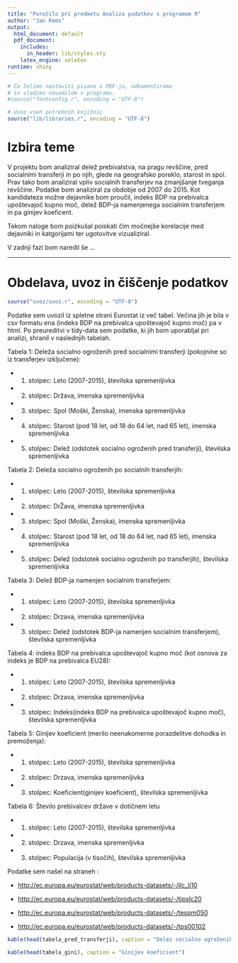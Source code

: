 ```yaml
---
title: "Poročilo pri predmetu Analiza podatkov s programom R"
author: "Jan Rems"
output:
  html_document: default
  pdf_document:
    includes:
      in_header: lib/styles.sty
    latex_engine: xelatex
runtime: shiny
---
```


```r
# Če želimo nastaviti pisave v PDF-ju, odkomentiramo
# in sledimo navodilom v programu.
#source("fontconfig.r", encoding = "UTF-8")

# Uvoz vseh potrebnih knjižnic
source("lib/libraries.r", encoding = "UTF-8")
```

# Izbira teme

V projektu bom analiziral delež prebivalstva, na pragu revščine, pred socialnimi transferji in po njih, glede na geografsko poreklo, starost in spol. Prav tako bom analiziral vpliv socialnih transferjev na zmanjšanje tveganja revščine. Podatke bom analiziral za obdobje od 2007 do 2015. Kot kandidateza možne dejavnike bom proučil, indeks BDP na prebivalca upoštevajoč kupno moč, delež BDP-ja namenjenega socialnim transferjem in pa ginijev koeficent.

Tekom naloge bom poizkušal poiskati čim močnejše korelacije med dejavniki in katgorijami ter  ugotovitve vizualiziral. 

V zadnji fazi bom naredil še ...

***

# Obdelava, uvoz in čiščenje podatkov

```r
source("uvoz/uvoz.r", encoding = "UTF-8")
```

Podatke sem uvozil iz spletne strani Eurostat iz več tabel. Večina jih je bila v csv formatu ena (indeks BDP na prebivalca upoštevajoč kupno moč) pa v html. Po preureditvi v tidy-data sem podatke, ki jih bom uporabljal pri analizi, shranil v naslednjih tabelah.

Tabela 1: Deleža socialno ogroženih pred socialnimi transferji (pokojnine so iz transferjev izključene):

* 1. stolpec: Leto (2007-2015), številska spremenljivka
* 2. stolpec: Država, imenska spremenljivka
* 3. stolpec: Spol (Moški, Ženska), imenska spremenljivka
* 4. stolpec: Starost (pod 18 let, od 18 do 64 let, nad 65 let), imenska spremenljivka
* 5. stolpec: Delež (odstotek socialno ogroženih pred transferji), številska spremenljivka

Tabela 2:  Deleža socialno ogroženih po socialnih transferjih:

* 1. stolpec: Leto (2007-2015), številska spremenljivka
* 2. stolpec: DrŽava, imenska spremenljivka
* 3. stolpec: Spol (Moški, Ženska), imenska spremenljivka
* 4. stolpec: Starost (pod 18 let, od 18 do 64 let, nad 65 let), imenska spremenljivka
* 5. stolpec: Delež (odstotek socialno ogroženih po transferjih), številska spremenljivka

Tabela 3: Delež BDP-ja namenjen socialnim transferjem:

* 1. stolpec: Leto (2007-2015), številska spremenljivka
* 2. stolpec: Drzava, imenska spremenljivka
* 3. stolpec: Delež (odstotek BDP-ja namenjen socialnim transferjem), številska spremenljivka

Tabela 4: indeks BDP na prebivalca upoštevajoč kupno moč (kot osnova za indeks je BDP na prebivalca EU28):

* 1. stolpec: Leto (2007-2015), številska spremenljivka
* 2. stolpec: Drzava, imenska spremenljivka
* 3. stolpec: Indeks(indeks BDP na prebivalca upoštevajoč kupno moč), številska spremenljivka

Tabela 5: Ginijev koeficient (merilo neenakomerne porazdelitve dohodka in premoženja):

* 1. stolpec: Leto (2007-2015), številska spremenljivka
* 2. stolpec: Drzava, imenska spremenljivka
* 3. stolpec: Koeficient(ginijev koeficient), številska spremenljivka

Tabela 6: Število prebivalcev države v dotičnem letu

* 1. stolpec: Leto (2007-2015), številska spremenljivka
* 2. stolpec: Drzava, imenska spremenljivka
* 3. stolpec: Populacija (v tisočih), številska spremenljivka



Podatke sem našel na straneh :

- <http://ec.europa.eu/eurostat/web/products-datasets/-/ilc_li10>

- <http://ec.europa.eu/eurostat/web/products-datasets/-/tipslc20>

- <http://ec.europa.eu/eurostat/web/products-datasets/-/tespm050>

- <http://ec.europa.eu/eurostat/web/products-datasets/-/tps00102>


```r
kable(head(tabela_pred_transferji), caption = "Delez socialno ogroženih pred transferji")

kable(head(tabela_gini), caption = "Ginijev koeficient")

```

<!-- Slika \ref{fig:histogram} prikazuje porazdelitev števila naselij v občinah. -->

<!-- ```{r histogram, echo=FALSE, message=FALSE, fig.align='center', fig.cap='Histogram števila naselij v občinah'} -->
<!-- ggplot(obcine, aes(x = naselja)) + geom_histogram() + -->
<!--   ggtitle("Pogostost števila naselij") + xlab("Število naselij") + ylab("Število občin") -->
<!-- ``` -->

<!-- *** -->

<!-- # Analiza in vizualizacija podatkov -->

<!-- ```{r vizualizacija, echo=FALSE, message=FALSE} -->
<!-- source("vizualizacija/vizualizacija.r", encoding = "UTF-8") -->
<!-- ``` -->

<!-- Slika \ref{fig:zemljevid} prikazuje povprečno velikost družine za vsako občino. -->

<!-- ```{r zemljevid, echo=FALSE, fig.align='center', fig.cap='Zemljevid povprečnega števila otrok v družini'} -->
<!-- ggplot() + geom_polygon(data = left_join(zemljevid, povprecja, by = c("OB_UIME" = "obcina")), -->
<!--                         aes(x = long, y = lat, group = group, fill = povprecje)) + -->
<!--   ggtitle("Povprečno število otrok v družini") + xlab("") + ylab("") + -->
<!--   guides(fill = guide_colorbar(title = "Povprečje")) -->
<!-- ``` -->

<!-- *** -->

<!-- # Napredna analiza podatkov -->

<!-- ```{r analiza, echo=FALSE, message=FALSE} -->
<!-- source("analiza/analiza.r", encoding = "UTF-8") -->
<!-- ``` -->

<!-- Slika \ref{fig:graf} prikazuje povezavo med številom naselij in površino občine. -->

<!-- ```{r graf, echo=FALSE, fig.align='center', fig.cap='Povezava med številom naselij in površino občine'} -->
<!-- ggplot(inner_join(obcine, data.frame(obcina = names(skupine), -->
<!--                                      skupina = factor(skupine)), by = "obcina") -->
<!-- , aes(x = povrsina, y = naselja, color = skupina, size = prebivalci/1000)) + geom_point() + -->
<!--   ggtitle("Število naselij glede na površino občine") + -->
<!--   xlab(expression("Površina (km"^2 * ")")) + ylab("Št. naselij") + -->
<!--   guides(color = guide_legend(title = "Skupina"), -->
<!--          size = guide_legend(title = "Prebivalci (* 1000)")) -->
<!-- ``` -->

<!-- *** -->

<!-- ```{r shiny, echo = FALSE} -->
<!-- shinyAppDir("shiny", options=list(width="100%", height=600)) -->
<!-- ``` -->
